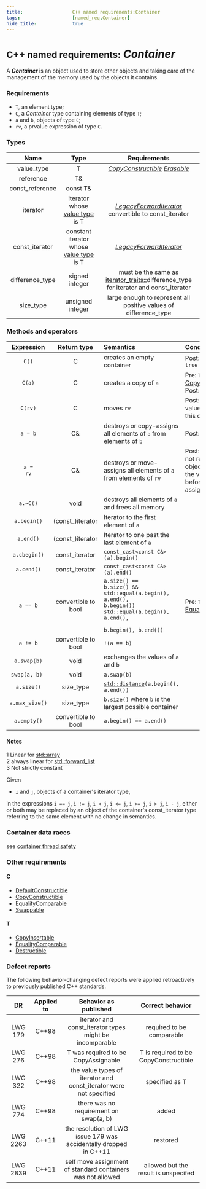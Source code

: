 ```yaml
---
title:                  C++ named requirements:Container 
tags:                   [named_req,Container]
hide_title:             true
---
```



# <small>C++ named requirements:</small> *Container*
A ***Container*** is an object used to store other objects and taking care of the management of the memory used by the objects it contains.

### Requirements
* `T`, an element type;
* `C`, a *Container* type containing elements of type `T`;
* `a` and `b`, objects of type `C`;
* `rv`, a prvalue expression of type `C`.

### Types

|   **Name**      |               **Type**                                                              |                                 **Requirements**                                                                                                                    |
|:---------------:|:-----------------------------------------------------------------------------------:|:-------------------------------------------------------------------------------------------------------------------------------------------------------------------:|
| value_type      | T                                                                                   | <Until v='cpp11'><a href="/docs/named_req/CopyConstructible"><i>CopyConstructible</i></a></Until> <Since v='cpp11'><a href="/docs/named_req/Erasable"><i>Erasable</i></a></Since> |
| reference       | T&                                                                                  |                                                                                                                                                                     |
| const_reference | const T&                                                                            |                                                                                                                                                                     |
| iterator        | iterator whose [value type](/docs/std/iterator#Types_and_writability) is T          | [*LegacyForwardIterator*](/docs/named_req/LegacyForwardIterator) convertible to const_iterator                                                                        |
| const_iterator  | constant iterator whose [value type](/docs/std/iterator#Types_and_writability) is T | [*LegacyForwardIterator*](/docs/named_req/LegacyForwardIterator)                                                                                                      |
| difference_type | signed integer                                                                      | must be the same as [iterator_traits::](/docs/std/iterator/iterator_traits)difference_type for iterator and const_iterator                                          |
| size_type       | unsigned integer                                                                    | large enough to represent all positive values of difference_type                                                                                                    |

### Methods and operators

| **Expression**                                   | **Return type**     | **Semantics** |  **Conditions**  | **Complexity**   |
|:------------------------------------------------:|:-------------------:|:----------------------------------------------------------------------------------------------------------------------------------------------------------------------------------------------------------------------------|:--------------------------------------------------------------------------------------------------------------|:---------------------------------------------------------------:|
| `C()`                                            | C                   | creates an empty container                                                                                                                                                                                                  | Post:`C().empty() == true `                                                                                   | Constant                                                        |
| `C(a)`                                           | C                   | creates a copy of `a`                                                                                                                                                                                                       | Pre: `T` must be [CopyInsertable](/docs/named_req/CopyInsertable) <br/> Post:  `a == C(a)`                    | Linear                                                          |
| <Since v='cpp11'><code>C(rv)</code></Since>      | C                   | moves `rv`                                                                                                                                                                                                                  | Post: equal to the value `rv` had before this construction                                                    | Constant[[1]](#notes)                                           |
| `a = b`                                          | C&                  | destroys or copy-assigns all elements of `a` from elements of `b`                                                                                                                                                           | Post: `a == b`                                                                                                | Linear                                                          |
| <Since v='cpp11'><code>a = rv</code></Since>     | C&                  | destroys or move-assigns all elements of `a` from elements of `rv`                                                                                                                                                          | Post: if `a` and `rv` do not refer the same object, `a` is equal to the value `rv` had before this assignment | Linear                                                          |
| `a.~C()`                                         | void                | destroys all elements of `a` and frees all memory                                                                                                                                                                           |                                                                                                               | Linear                                                          |
| `a.begin()`                                      | (const_)iterator    | Iterator to the first element of `a`                                                                                                                                                                                        |                                                                                                               | Constant                                                        |
| `a.end()`                                        | (const_)iterator    | Iterator to one past the last element of `a`                                                                                                                                                                                |                                                                                                               | Constant                                                        |
| <Since v='cpp11'><code>a.cbegin()</code></Since> | const_iterator      | `const_cast<const C&>(a).begin()`                                                                                                                                                                                           |                                                                                                               | Constant                                                        |
| <Since v='cpp11'><code>a.cend()</code></Since>   | const_iterator      | `const_cast<const C&>(a).end()`                                                                                                                                                                                             |                                                                                                               | Constant                                                        |
| `a == b`                                         | convertible to bool | <Until block v='cpp14'><code>a.size() == b.size() && <br/>std::equal(a.begin(), <br/>a.end(), b.begin())</code></Until> <Since block v='cpp14'><code>std::equal(a.begin(), a.end(), <br/>b.begin(), b.end())</code></Since> | Pre: `T` must be [EqualityComparable](/docs/named_req/EqualityComparable)                                     | Constant[[2]](#notes) if a.size() != b.size(), linear otherwise |
| `a != b`                                         | convertible to bool | `!(a == b)`                                                                                                                                                                                                                 |                                                                                                               | Linear                                                          |
| `a.swap(b)`                                      | void                | exchanges the values of `a` and `b`                                                                                                                                                                                         |                                                                                                               | Constant[[1][3]](#notes)                                        |
| `swap(a, b) `                                    | void                | `a.swap(b)`                                                                                                                                                                                                                 |                                                                                                               | Constant[[1]](#notes)                                           |
| `a.size()`                                       | size_type           | <code><a href="/docs/std/iterator/distance">std::distance</a>(a.begin(), a.end())</code>                                                                                                                                    |                                                                                                               | Constant[[3]](#notes)                                           |
| `a.max_size()`                                   | size_type           | `b.size()` where `b` is the largest possible container                                                                                                                                                                      |                                                                                                               | Constant[[3]](#notes)                                           |
| `a.empty()`                                      | convertible to bool | `a.begin() == a.end()`                                                                                                                                                                                                      |                                                                                                               | Constant                                                        |

#### Notes

1 Linear for [std::array](/docs/std/containers/arrays/array) <br/>
2 always linear for [std::forward_list](/docs/std/containers/lists/forward_list/)<br/>
3 <Until v='cpp11'>Not strictly constant</Until><br/>

Given

* `i` and `j`, objects of a container's iterator type,

in the expressions `i == j`, `i != j`, `i < j`, `i <= j`, `i >= j`, `i > j`, `i - j`, 
either or both may be replaced by an object of the container's const_iterator type referring to the same element with no change in semantics.

### Container data races
see [container thread safety](/docs/std/container#Thread_safety)

### Other requirements

#### C
* [DefaultConstructible](/docs/named_req/DefaultConstructible)
* [CopyConstructible](/docs/named_req/CopyConstructible)
* [EqualityComparable](/docs/named_req/EqualityComparable)
* [Swappable](/docs/named_req/Swappable)

#### T
* [CopyInsertable](/docs/named_req/CopyInsertable)
* [EqualityComparable](/docs/named_req/EqualityComparable)
* [Destructible](/docs/named_req/Destructible)

### Defect reports
The following behavior-changing defect reports were applied retroactively to previously published C++ standards.

|    DR    | Applied to |                       Behavior as published                       |            Correct behavior           |
|:--------:|:----------:|:-----------------------------------------------------------------:|:-------------------------------------:|
| LWG 179  | C++98      | iterator and const_iterator types might be incomparable           | required to be comparable             |
| LWG 276  | C++98      | T was required to be CopyAssignable                               | T is required to be CopyConstructible |
| LWG 322  | C++98      | the value types of iterator and const_iterator were not specified | specified as T                        |
| LWG 774  | C++98      | there was no requirement on swap(a, b)                            | added                                 |
| LWG 2263 | C++11      | the resolution of LWG issue 179 was accidentally dropped in C++11 | restored                              |
| LWG 2839 | C++11      | self move assignment of standard containers was not allowed       | allowed but the result is unspecifed  | 
